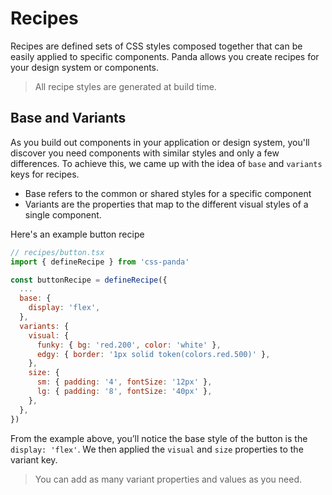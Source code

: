 # Recipes

Recipes are defined sets of CSS styles composed together that can be easily applied to specific components. Panda allows
you create recipes for your design system or components.

> All recipe styles are generated at build time.

## Base and Variants

As you build out components in your application or design system, you'll discover you need components with similar
styles and only a few differences. To achieve this, we came up with the idea of `base` and `variants` keys for recipes.

- Base refers to the common or shared styles for a specific component
- Variants are the properties that map to the different visual styles of a single component.

Here's an example button recipe

```jsx
// recipes/button.tsx
import { defineRecipe } from 'css-panda'

const buttonRecipe = defineRecipe({
  ...
  base: {
    display: 'flex',
  },
  variants: {
    visual: {
      funky: { bg: 'red.200', color: 'white' },
      edgy: { border: '1px solid token(colors.red.500)' },
    },
    size: {
      sm: { padding: '4', fontSize: '12px' },
      lg: { padding: '8', fontSize: '40px' },
    },
  },
})

```

From the example above, you’ll notice the base style of the button is the `display: 'flex'`. We then applied the
`visual` and `size` properties to the variant key.

> You can add as many variant properties and values as you need.
